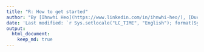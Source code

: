 ---
title: "R: How to get started"
author: "By [Ihnwhi Heo](https://www.linkedin.com/in/ihnwhi-heo/), [Duco Veen](https://www.ducoveen.com/), and [Rens van de Schoot](https://www.rensvandeschoot.com/)"
date: 'Last modified: `r Sys.setlocale("LC_TIME", "English"); format(Sys.time(), "%d %B %Y")`'
output:
  html_document:
    keep_md: true
---


